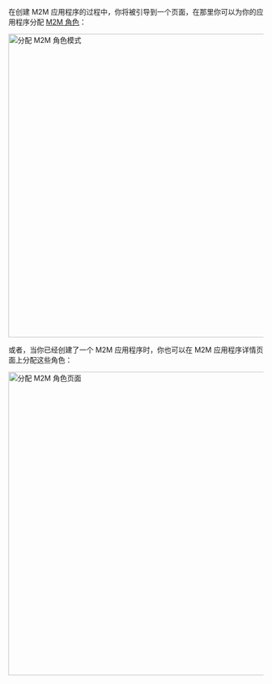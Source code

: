 在创建 M2M 应用程序的过程中，你将被引导到一个页面，在那里你可以为你的应用程序分配 [M2M 角色](/authorization/role-based-access-control/configure-roles#define-role-type)：

<img alt="分配 M2M 角色模式" src="/img/assets/assign-m2m-roles-modal.png" width="600px" />

或者，当你已经创建了一个 M2M 应用程序时，你也可以在 M2M 应用程序详情页面上分配这些角色：

<img alt="分配 M2M 角色页面" src="/img/assets/assign-m2m-roles-page.png" width="600px" />
